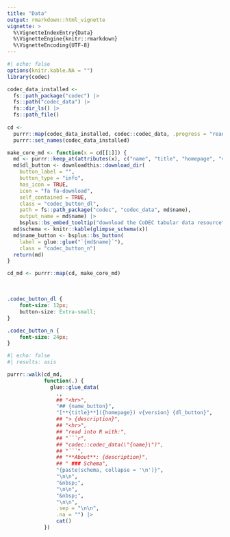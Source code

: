 ```yaml
---
title: "Data"
output: rmarkdown::html_vignette
vignette: >
  %\VignetteIndexEntry{Data}
  %\VignetteEngine{knitr::rmarkdown}
  %\VignetteEncoding{UTF-8}
---
```


```r
#| echo: false
options(knitr.kable.NA = "")
library(codec)

codec_data_installed <-
  fs::path_package("codec") |>
  fs::path("codec_data") |>
  fs::dir_ls() |>
  fs::path_file()
  
cd <-
  purrr::map(codec_data_installed, codec::codec_data, .progress = "reading codec data") |>
  purrr::set_names(codec_data_installed)

make_core_md <- function(x = cd[[1]]) {
  md <- purrr::keep_at(attributes(x), c("name", "title", "homepage", "version", "description"))
  md$dl_button <- downloadthis::download_dir(
    button_label = "", 
    button_type = "info",
    has_icon = TRUE,
    icon = "fa fa-download",
    self_contained = TRUE,
    class = "codec_button_dl",
    path = fs::path_package("codec", "codec_data", md$name),
    output_name = md$name) |>
    bsplus::bs_embed_tooltip("download the CoDEC tabular data resource", placement = "right")
  md$schema <- knitr::kable(glimpse_schema(x))
  md$name_button <- bsplus::bs_button(
    label = glue::glue("`{md$name}`"),
    class = "codec_button_n")
  return(md)
}

cd_md <- purrr::map(cd, make_core_md)
```

&nbsp;

```css
.codec_button_dl {
	font-size: 12px;
	button-size: Extra-small;
}

.codec_button_n {
	font-size: 24px;
}
```

```r
#| echo: false
#| results: asis

purrr::walk(cd_md,
            function(.) {
              glue::glue_data(
                .,
                ## "<hr>",
                "## {name_button}",
                "[**{title}**]({homepage}) v{version} {dl_button}",
                ## "> {description}",
                ## "<hr>",
                ## "read into R with:",
                ## "```r",
                ## "codec::codec_data(\"{name}\")",
                ## "```",
                ## "**About**: {description}",
                ## " ### Schema",
                "{paste(schema, collapse = '\n')}",
                "\n\n",
                "&nbsp;",
                "\n\n",
                "&nbsp;",
                "\n\n",
                .sep = "\n\n",
                .na = "") |>
                cat()
            })

```
